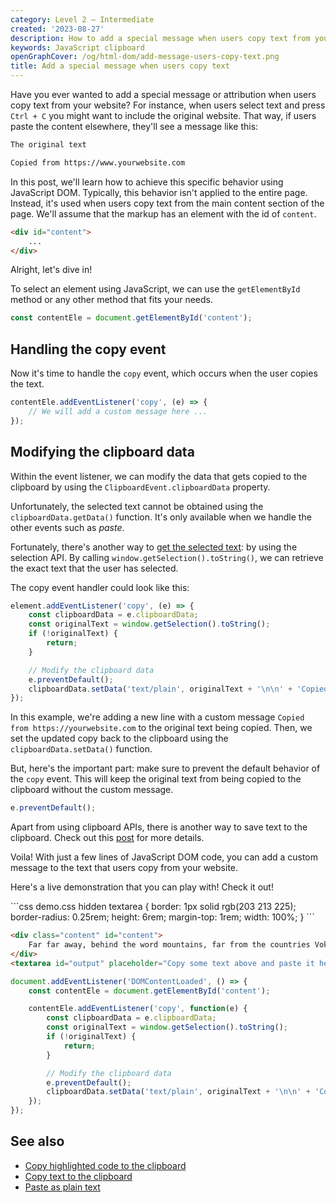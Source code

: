 ```yaml
---
category: Level 2 — Intermediate
created: '2023-08-27'
description: How to add a special message when users copy text from your website with JavaScript
keywords: JavaScript clipboard
openGraphCover: /og/html-dom/add-message-users-copy-text.png
title: Add a special message when users copy text
---
```


Have you ever wanted to add a special message or attribution when users copy text from your website? For instance, when users select text and press `Ctrl + C` you might want to include the original website. That way, if users paste the content elsewhere, they'll see a message like this:

```html
The original text

Copied from https://www.yourwebsite.com
```

In this post, we'll learn how to achieve this specific behavior using JavaScript DOM. Typically, this behavior isn't applied to the entire page. Instead, it's used when users copy text from the main content section of the page. We'll assume that the markup has an element with the id of `content`.

```html
<div id="content">
    ...
</div>
```

Alright, let's dive in!

To select an element using JavaScript, we can use the `getElementById` method or any other method that fits your needs.

```js
const contentEle = document.getElementById('content');
```

## Handling the copy event

Now it's time to handle the `copy` event, which occurs when the user copies the text.

```javascript
contentEle.addEventListener('copy', (e) => {
    // We will add a custom message here ...
});
```

## Modifying the clipboard data

Within the event listener, we can modify the data that gets copied to the clipboard by using the `ClipboardEvent.clipboardData` property.

Unfortunately, the selected text cannot be obtained using the `clipboardData.getData()` function. It's only available when we handle the other events such as _paste_.

Fortunately, there's another way to [get the selected text](https://phuoc.ng/collection/html-dom/get-the-selected-text): by using the selection API. By calling `window.getSelection().toString()`, we can retrieve the exact text that the user has selected.

The copy event handler could look like this:

```javascript
element.addEventListener('copy', (e) => {
    const clipboardData = e.clipboardData;
    const originalText = window.getSelection().toString();
    if (!originalText) {
        return;
    }

    // Modify the clipboard data
    e.preventDefault();
    clipboardData.setData('text/plain', originalText + '\n\n' + 'Copied from https://yourwebsite.com');
});
```

In this example, we're adding a new line with a custom message `Copied from https://yourwebsite.com` to the original text being copied. Then, we set the updated copy back to the clipboard using the `clipboardData.setData()` function.

But, here's the important part: make sure to prevent the default behavior of the `copy` event. This will keep the original text from being copied to the clipboard without the custom message.

```js
e.preventDefault();
```

Apart from using clipboard APIs, there is another way to save text to the clipboard. Check out this [post](https://phuoc.ng/collection/html-dom/copy-text-to-the-clipboard) for more details.

Voila! With just a few lines of JavaScript DOM code, you can add a custom message to the text that users copy from your website.

Here's a live demonstration that you can play with! Check it out!

<Playground>
```css demo.css hidden
textarea {
    border: 1px solid rgb(203 213 225);
    border-radius: 0.25rem;
    height: 6rem;
    margin-top: 1rem;
    width: 100%;
}
```

```html index.html
<div class="content" id="content">
    Far far away, behind the word mountains, far from the countries Vokalia and Consonantia, there live the blind texts. Separated they live in Bookmarksgrove right at the coast of the Semantics, a large language ocean. A small river named Duden flows by their place and supplies it with the necessary regelialia. It is a paradisematic country, in which roasted parts of sentences fly into your mouth. Even the all-powerful Pointing has no control about the blind texts it is an almost unorthographic life One day however a small line of blind text by the name of Lorem Ipsum decided to
</div>
<textarea id="output" placeholder="Copy some text above and paste it here ..."></textarea>
```

```js scripts.js
document.addEventListener('DOMContentLoaded', () => {
    const contentEle = document.getElementById('content');

    contentEle.addEventListener('copy', function(e) {
        const clipboardData = e.clipboardData;
        const originalText = window.getSelection().toString();
        if (!originalText) {
            return;
        }

        // Modify the clipboard data
        e.preventDefault();
        clipboardData.setData('text/plain', originalText + '\n\n' + 'Copied from https://yourwebsite.com');
    });
});
```
</Playground>

## See also

-   [Copy highlighted code to the clipboard](https://phuoc.ng/collection/html-dom/copy-highlighted-code-to-the-clipboard)
-   [Copy text to the clipboard](https://phuoc.ng/collection/html-dom/copy-text-to-the-clipboard)
-   [Paste as plain text](https://phuoc.ng/collection/html-dom/paste-as-plain-text)
